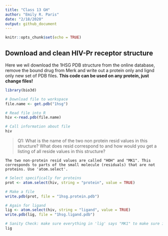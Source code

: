 ```yaml
---
title: "Class 13 GH"
author: "Emily R. Paris"
date: "2/18/2020"
output: github_document
---
```


```r
knitr::opts_chunk$set(echo = TRUE)
```

## Download and clean HIV-Pr receptor structure

Here we wil download the 1HSG PDB structure from the online database, remove the bound drug from Merk and write out a protein only and lignd only new set of PDB files. **This code can be used on any protein, just change files!**

```r
library(bio3d)

# Download file to workspace
file.name <- get.pdb("1hsg")
```

```r
# Read file into R
hiv <-read.pdb(file.name)

# Call information about file
hiv
```

>Q1: What is the name of the two non protein resid values in this structure? What does resid
correspond to and how would you get a listing of all reside values in this structure? 
    
    The two non-protein resid values are called "HOH" and "MK1". This corresponds to parts of the small molecule (residuals) that are not proteins. Use 'atom.select'.

```r
# Select specifically for proteins
prot <- atom.select(hiv, string = "protein", value = TRUE)

# Make a file 
write.pdb(prot, file = "1hsg.protein.pdb")
```

```r
# Again for ligand
lig <- atom.select(hiv, string = "ligand", value = TRUE)
write.pdb(lig, file = "1hsg.ligand.pdb")
```


```r
# Sanity Check: make sure everything in 'lig' says "MK1" to make sure it all sorted to right spot
lig
```


